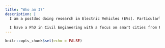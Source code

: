 ```yaml
---
title: "Who am I?"
description: |
  I am a postdoc doing research in Electric Vehicles (EVs). Particularly, I am interested in understanding the effects of EVs on travel behavior, traffic safety, road capacity, energy consumption, etc. I rely on statistical techniques, machine learning algorithms, and simulation to model and study the EVs' effects. 
  
  I have a PhD in Civil Engineering with a focus on smart cities from University of Illinois Chicago. I was advised by Dr. Sybil Derrible, Director of the Complex and Sustainable Urban Networks Laboratory at UIC. During my PhD, I developed a machine learning based decision support framework called **urban intelligence** to help policymakers in developing smart sustainable policies. Apart from my research, I like to learn new techniques. This blog will be a home for some of my analyses and projects.     
---
```


```r
knitr::opts_chunk$set(echo = FALSE)
```
